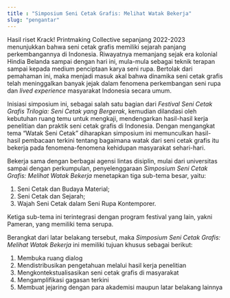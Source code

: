```yaml
---
title : "Simposium Seni Cetak Grafis: Melihat Watak Bekerja"
slug: "pengantar"
---
```


Hasil riset Krack\! Printmaking Collective sepanjang 2022-2023 menunjukkan bahwa seni cetak grafis memiliki sejarah panjang perkembangannya di Indonesia. Riwayatnya memanjang sejak era kolonial Hindia Belanda sampai dengan hari ini, mula-mula sebagai teknik terapan sampai kepada medium penciptaan karya seni rupa. Bertolak dari pemahaman ini, maka menjadi masuk akal bahwa dinamika seni cetak grafis telah meninggalkan banyak jejak dalam fenomena perkembangan seni rupa dan *lived experience* masyarakat Indonesia secara umum.

Inisiasi simposium ini, sebagai salah satu bagian dari *Festival Seni Cetak Grafis Trilogia:  Seni Cetak yang Bergerak*, kemudian dilandasi oleh kebutuhan ruang temu untuk mengkaji, mendengarkan hasil-hasil kerja penelitian dan praktik seni cetak grafis di Indonesia. Dengan mengangkat tema “Watak Seni Cetak” diharapkan simposium ini memunculkan hasil-hasil pembacaan terkini tentang bagaimana watak dari seni cetak grafis itu bekerja pada fenomena-fenomena kehidupan masyarakat sehari-hari.

Bekerja sama dengan berbagai agensi lintas disiplin, mulai dari universitas sampai dengan perkumpulan, penyelenggaraan *Simposium Seni Cetak Grafis: Melihat Watak Bekerja* menetapkan tiga sub-tema besar, yaitu:

1. Seni Cetak dan Budaya Material;  
2. Seni Cetak dan Sejarah;   
3. Wajah Seni Cetak dalam Seni Rupa Kontemporer. 

Ketiga sub-tema ini terintegrasi dengan program festival yang lain, yakni Pameran, yang memiliki tema serupa.

Berangkat dari latar belakang tersebut, maka *Simposium Seni Cetak Grafis: Melihat Watak Bekerja* ini memiliki tujuan khusus sebagai berikut:

1. Membuka ruang dialog   
2. Mendistribusikan pengetahuan melalui hasil kerja penelitian  
3. Mengkontekstualisasikan seni cetak grafis di masyarakat    
4. Mengamplifikasi gagasan terkini  
5. Membuat jejaring dengan para akademisi maupun latar belakang lainnya


